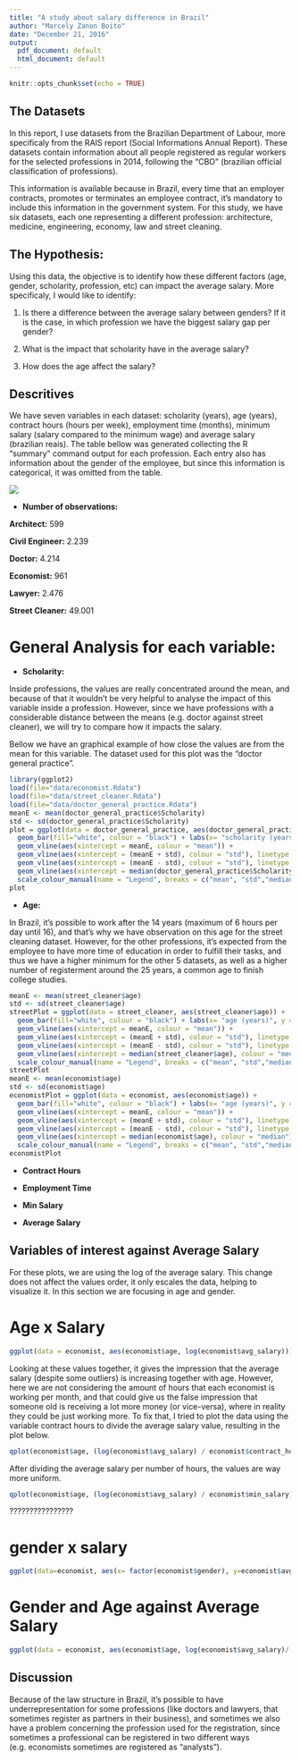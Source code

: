 ```yaml
---
title: "A study about salary difference in Brazil"
author: "Marcely Zanon Boito"
date: "December 21, 2016"
output:
  pdf_document: default
  html_document: default
---
```


```r
knitr::opts_chunk$set(echo = TRUE)
```
## The Datasets
In this report, I use datasets from the Brazilian Department of Labour, more specificaly from the RAIS report (Social Informations Annual Report). 
These datasets contain information about all people registered as regular workers for the selected professions in 2014, following the "CBO" (brazilian official classification of professions).

This information is available because in Brazil, every time that an employer contracts, promotes or terminates an employee contract, it's mandatory to include this information in the government system. For this study, we have six datasets, each one representing a different profession: architecture, medicine, engineering, economy, law and street cleaning.

## The Hypothesis:
Using this data, the objective is to identify how these different factors (age, gender, scholarity, profession, etc) can impact the average salary. More specificaly, I would like to identify:

1. Is there a difference between the average salary between genders? If it is the case, in which profession we have the biggest salary gap per gender?

2. What is the impact that scholarity have in the average salary?

3. How does the age affect the salary?

## Descritives
We have seven variables in each dataset: scholarity (years), age (years), contract hours (hours per week), employment time (months), minimum salary (salary compared to the minimum wage) and average salary (brazilian reais). The table bellow was generated collecting the R "summary" command output for each profession. Each entry also has information about the gender of the employee, but since this information is categorical, it was omitted from the table.

![](images/descritives.png)

* **Number of observations:**

**Architect:** 599

**Civil Engineer:** 2.239

**Doctor:** 4.214

**Economist:** 961

**Lawyer:** 2.476

**Street Cleaner:** 49.001



# General Analysis for each variable:
* **Scholarity:**

Inside professions, the values are really concentrated around the mean, and because of that it wouldn't be very helpful to analyse the impact of this variable inside a profession. However, since we have professions with a considerable distance between the means (e.g. doctor against street cleaner), we will try to compare how it impacts the salary.

Bellow we have an graphical example of how close the values are from the mean for this variable. The dataset used for this plot was the "doctor general practice".

```r
library(ggplot2)
load(file="data/economist.Rdata")
load(file="data/street_cleaner.Rdata")
load(file="data/doctor_general_practice.Rdata")
meanE <- mean(doctor_general_practice$Scholarity)
std <- sd(doctor_general_practice$Scholarity)
plot = ggplot(data = doctor_general_practice, aes(doctor_general_practice$Scholarity)) + 
  geom_bar(fill="white", colour = "black") + labs(x= "scholarity (years)", y = "people") + 
  geom_vline(aes(xintercept = meanE, colour = "mean")) + 
  geom_vline(aes(xintercept = (meanE + std), colour = "std"), linetype = "dashed") +  
  geom_vline(aes(xintercept = (meanE - std), colour = "std"), linetype = "dashed")  + 
  geom_vline(aes(xintercept = median(doctor_general_practice$Scholarity), colour = "median"), linetype = "dashed") + 
  scale_colour_manual(name = "Legend", breaks = c("mean", "std","median"), values= c(mean = "red", std = "blue", median = "orange")) 
plot
```

* **Age:**

In Brazil, it's possible to work after the 14 years (maximum of 6 hours per day until 16), and that's why we have observation on this age for the street cleaning dataset. However, for the other professions, it's expected from the employee to have more time of education in order to fulfill their tasks, and thus we have a higher minimum for the other 5 datasets, as well as a higher number of registerment around the 25 years, a common age to finish college studies. 


```r
meanE <- mean(street_cleaner$age)
std <- sd(street_cleaner$age)
streetPlot = ggplot(data = street_cleaner, aes(street_cleaner$age)) + 
  geom_bar(fill="white", colour = "black") + labs(x= "age (years)", y = "people") + 
  geom_vline(aes(xintercept = meanE, colour = "mean")) + 
  geom_vline(aes(xintercept = (meanE + std), colour = "std"), linetype = "dashed") + 
  geom_vline(aes(xintercept = (meanE - std), colour = "std"), linetype = "dashed") + 
  geom_vline(aes(xintercept = median(street_cleaner$age), colour = "median"), linetype = "dashed") + 
  scale_colour_manual(name = "Legend", breaks = c("mean", "std","median"), values= c(mean = "red", std = "blue", median = "orange")) 
streetPlot
meanE <- mean(economist$age)
std <- sd(economist$age)
economistPlot = ggplot(data = economist, aes(economist$age)) + 
  geom_bar(fill="white", colour = "black") + labs(x= "age (years)", y = "people")+ 
  geom_vline(aes(xintercept = meanE, colour = "mean")) + 
  geom_vline(aes(xintercept = (meanE + std), colour = "std"), linetype = "dashed") + 
  geom_vline(aes(xintercept = (meanE - std), colour = "std"), linetype = "dashed") + 
  geom_vline(aes(xintercept = median(economist$age), colour = "median"), linetype = "dashed") + 
  scale_colour_manual(name = "Legend", breaks = c("mean", "std","median"), values= c(mean = "red", std = "blue", median = "orange")) 
economistPlot
```

* **Contract Hours**

* **Employment Time**

* **Min Salary**

* **Average Salary**


## Variables of interest against Average Salary
For these plots, we are using the log of the average salary. This change does not affect the values order, it only escales the data, helping to visualize it. In this section we are focusing in age and gender.

# Age x Salary
```r
ggplot(data = economist, aes(economist$age, log(economist$avg_salary))) + geom_point() + labs(y = "Average Salary", x = "Age") + geom_smooth()
```


Looking at these values together, it gives the impression that the average salary (despite some outliers) is increasing together with age. However, here we are not considering the amount of hours that each economist is working per month, and that could give us the false impression that someone old is receiving a lot more money (or vice-versa), where in reality they could be just working more. To fix that, I tried to plot the data using the variable contract hours to divide the average salary value, resulting in the plot below.

```r
qplot(economist$age, (log(economist$avg_salary) / economist$contract_hours), ylab = "Average Salary per Contract hours", xlab = "Age") + geom_smooth()

```

After dividing the average salary per number of hours, the values are way more uniform. 



```r
qplot(economist$age, (log(economist$avg_salary) / economist$min_salary), ylab = "Average Salary per Minimum Salary", xlab = "Age") + geom_smooth()
```

????????????????

# gender x salary
```r
ggplot(data=economist, aes(x= factor(economist$gender), y=economist$avg_salary)) + geom_boxplot() + labs(x = "gender", y = "Average Salary") + geom_jitter(color = "gray")
```


# Gender and Age against Average Salary
```r
ggplot(data = economist, aes(economist$age, log(economist$avg_salary)/ economist$contract_hours )) + geom_point(color = factor(economist$gender)) + labs(y = "Average Salary", x = "Age") + scale_colour_manual(name = "lol", breaks = "gender", values = c(gender = "blue"))
```





## Discussion
Because of the law structure in Brazil, it's possible to have underrepresentation for some professions (like doctors and lawyers, that sometimes register as partners in their business), and sometimes we also have a problem concerning the profession used for the registration, since sometimes a professional can be registered in two different ways (e.g. economists sometimes are registered as "analysts").


